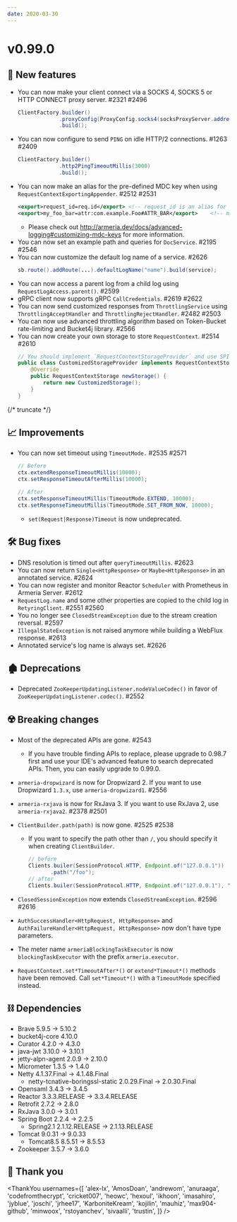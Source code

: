 ```yaml
---
date: 2020-03-30
---
```


# v0.99.0

## 🌟 New features

- You can now make your client connect via a SOCKS 4, SOCKS 5 or HTTP CONNECT proxy server. #2321 #2496
  ```java
  ClientFactory.builder()
               .proxyConfig(ProxyConfig.socks4(socksProxyServer.address()))
               .build();
  ```
- You can now configure to send `PING` on idle HTTP/2 connections. #1263 #2409
  ```java
  ClientFactory.builder()
               .http2PingTimeoutMillis(3000)
               .build();
  ```
- You can now make an alias for the pre-defined MDC key when using `RequestContextExportingAppender`. #2512 #2531
  ```xml
  <export>request_id=req.id</export> <!-- request_id is an alias for the built-in property. -->
  <export>my_foo_bar=attr:com.example.Foo#ATTR_BAR</export>    <!-- my_foo_bar is an alias. -->
  ```
  - Please check out http://armeria.dev/docs/advanced-logging#customizing-mdc-keys for more information.
- You can now set an example path and queries for `DocService`. #2195 #2546
- You can now customize the default log name of a service. #2626
  ```java
  sb.route().addRoute(...).defaultLogName("name").build(service);
  ```
- You can now access a parent log from a child log using `RequestLogAccess.parent()`. #2599
- gRPC client now supports gRPC `CallCredentials`. #2619 #2622
- You can now send customized responses from `ThrottlingService` using `ThrottlingAcceptHandler` and `ThrottlingRejectHandler`. #2482 #2503
- You can now use advanced throttling algorithm based on Token-Bucket rate-limiting and Bucket4j library. #2566
- You can now create your own storage to store `RequestContext`. #2514 #2610
  ```java
  // You should implement `RequestContextStorageProvider` and use SPI to return the `RequestContextStorage`.
  public class CustomizedStorageProvider implements RequestContextStorageProvider {
      @Override
      public RequestContextStorage newStorage() {
          return new CustomizedStorage();
      }
  }
  ```

{/* truncate */}

## 📈 Improvements

- You can now set timeout using `TimeoutMode.` #2535 #2571

  ```java
  // Before
  ctx.extendResponseTimeoutMillis(10000);
  ctx.setResponseTimeoutAfterMillis(10000);

  // After
  ctx.setResponseTimeoutMillis(TimeoutMode.EXTEND, 10000);
  ctx.setResponseTimeoutMillis(TimeoutMode.SET_FROM_NOW, 10000);
  ```

  - `set(Request|Response)Timeout` is now undeprecated.

## 🛠️ Bug fixes

- DNS resolution is timed out after `queryTimeoutMillis`. #2623
- You can now return `Single<HttpResponse>` or `Maybe<HttpResponse>` in an annotated service. #2624
- You can now register and monitor Reactor `Scheduler` with Prometheus in Armeria Server. #2612
- `RequestLog.name` and some other properties are copied to the child log in `RetyringClient`. #2551 #2560
- You no longer see `ClosedStreamException` due to the stream creation reversal. #2597
- `IllegalStateException` is not raised anymore while building a WebFlux response. #2613
- Annotated service's log name is always set. #2626

## 🏚️ Deprecations

- Deprecated `ZooKeeperUpdatingListener.nodeValueCodec()` in favor of `ZooKeeperUpdatingListener.codec()`. #2552

## ☢️ Breaking changes

- Most of the deprecated APIs are gone. #2543
  - If you have trouble finding APIs to replace, please upgrade to 0.98.7 first and use your IDE's advanced feature to search deprecated APIs. Then, you can easily upgrade to 0.99.0.
- `armeria-dropwizard` is now for Dropwizard 2. If you want to use Dropwizard `1.3.x`, use `armeria-dropwizard1`. #2556
- `armeria-rxjava` is now for RxJava 3. If you want to use RxJava 2, use `armeria-rxjava2`. #2378 #2501

- `ClientBuilder.path(path)` is now gone. #2525 #2538
  - If you want to specify the path other than `/`, you should specify it when creating `ClientBuilder`.
    ```java
    // before
    Clients.builer(SessionProtocol.HTTP, Endpoint.of("127.0.0.1"))
           .path("/foo");
    // after
    Clients.builer(SessionProtocol.HTTP, Endpoint.of("127.0.0.1"), "/foo");
    ```
- `ClosedSessionException` now extends `ClosedStreamException`. #2596 #2616
- `AuthSuccessHandler<HttpRequest, HttpResponse>` and `AuthFailureHandler<HttpRequest, HttpResponse>` now don't have type parameters.
- The meter name `armeriaBlockingTaskExecutor` is now `blockingTaskExecutor` with the prefix `armeria.executor`.
- `RequestContext.set*TimeoutAfter*()` or `extend*Timeout*()` methods have been removed. Call `set*Timeout*()` with a `TimeoutMode` specified instead.

## ⛓ Dependencies

- Brave 5.9.5 -> 5.10.2
- bucket4j-core 4.10.0
- Curator 4.2.0 -> 4.3.0
- java-jwt 3.10.0 -> 3.10.1
- jetty-alpn-agent 2.0.9 -> 2.10.0
- Micrometer 1.3.5 -> 1.4.0
- Netty 4.1.37.Final -> 4.1.48.Final
  - netty-tcnative-boringssl-static 2.0.29.Final -> 2.0.30.Final
- Opensaml 3.4.3 -> 3.4.5
- Reactor 3.3.3.RELEASE -> 3.3.4.RELEASE
- Retrofit 2.7.2 -> 2.8.0
- RxJava 3.0.0 -> 3.0.1
- Spring Boot 2.2.4 -> 2.2.5
  - Spring2.1 2.1.12.RELEASE -> 2.1.13.RELEASE
- Tomcat 9.0.31 -> 9.0.33
  - Tomcat8.5 8.5.51 -> 8.5.53
- Zookeeper 3.5.7 -> 3.6.0

## 🙇 Thank you

<ThankYou
  usernames={[
    'alex-lx',
    'AmosDoan',
    'andrewom',
    'anuraaga',
    'codefromthecrypt',
    'cricket007',
    'heowc',
    'hexoul',
    'ikhoon',
    'imasahiro',
    'jyblue',
    'joschi',
    'jrhee17',
    'KarboniteKream',
    'kojilin',
    'mauhiz',
    'max904-github',
    'minwoox',
    'rstoyanchev',
    'sivaalli',
    'trustin',
  ]}
/>

